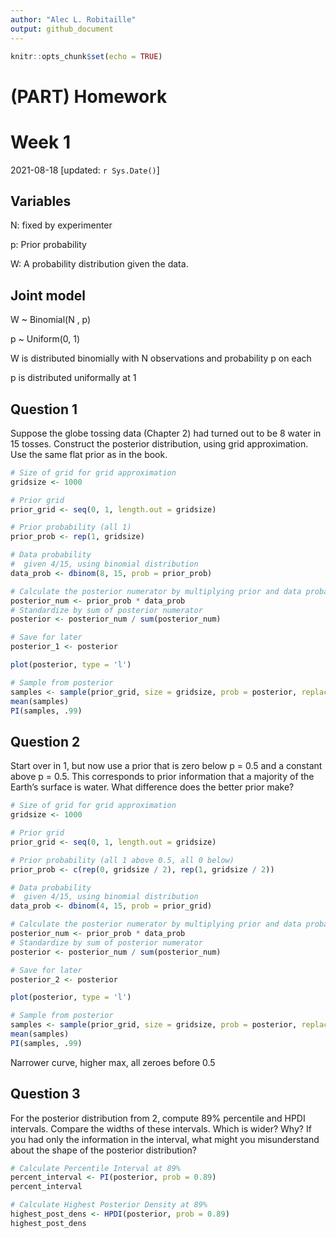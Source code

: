 ```yaml
---
author: "Alec L. Robitaille"
output: github_document
---
```


```r
knitr::opts_chunk$set(echo = TRUE)
```

# (PART) Homework {-}

# Week 1
2021-08-18 [updated: `r Sys.Date()`]

## Variables

N: fixed by experimenter

p: Prior probability

W: A probability distribution given the data. 

## Joint model

W ~ Binomial(N , p)

p ~ Uniform(0, 1)

W is distributed binomially with N observations and probability p on each

p is distributed uniformally at 1

## Question 1

Suppose the globe tossing data (Chapter 2) had turned out to be 8 water in 15
tosses. Construct the posterior distribution, using grid approximation. Use the
same flat prior as in the book.


```r
# Size of grid for grid approximation
gridsize <- 1000

# Prior grid
prior_grid <- seq(0, 1, length.out = gridsize)

# Prior probability (all 1)
prior_prob <- rep(1, gridsize)

# Data probability
#  given 4/15, using binomial distribution
data_prob <- dbinom(8, 15, prob = prior_prob)

# Calculate the posterior numerator by multiplying prior and data probability
posterior_num <- prior_prob * data_prob
# Standardize by sum of posterior numerator
posterior <- posterior_num / sum(posterior_num)

# Save for later
posterior_1 <- posterior

plot(posterior, type = 'l')

# Sample from posterior
samples <- sample(prior_grid, size = gridsize, prob = posterior, replace = TRUE)
mean(samples)
PI(samples, .99)
```


## Question 2

Start over in 1, but now use a prior that is zero below p = 0.5 and a constant
above p = 0.5. This corresponds to prior information that a majority of the
Earth’s surface is water. What difference does the better prior make?

```r
# Size of grid for grid approximation
gridsize <- 1000

# Prior grid
prior_grid <- seq(0, 1, length.out = gridsize)

# Prior probability (all 1 above 0.5, all 0 below)
prior_prob <- c(rep(0, gridsize / 2), rep(1, gridsize / 2))

# Data probability
#  given 4/15, using binomial distribution
data_prob <- dbinom(4, 15, prob = prior_grid)

# Calculate the posterior numerator by multiplying prior and data probability
posterior_num <- prior_prob * data_prob
# Standardize by sum of posterior numerator
posterior <- posterior_num / sum(posterior_num)

# Save for later
posterior_2 <- posterior

plot(posterior, type = 'l')

# Sample from posterior
samples <- sample(prior_grid, size = gridsize, prob = posterior, replace = TRUE)
mean(samples)
PI(samples, .99)
```

Narrower curve, higher max, all zeroes before 0.5


## Question 3

For the posterior distribution from 2, compute 89% percentile and HPDI
intervals. Compare the widths of these intervals. Which is wider? Why? If you
had only the information in the interval, what might you misunderstand about the
shape of the posterior distribution?

```r
# Calculate Percentile Interval at 89%
percent_interval <- PI(posterior, prob = 0.89)
percent_interval

# Calculate Highest Posterior Density at 89%
highest_post_dens <- HPDI(posterior, prob = 0.89)
highest_post_dens
```

